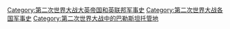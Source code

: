 [[Category:第二次世界大战大英帝国和英联邦军事史|Category:第二次世界大战大英帝国和英联邦军事史]]
[[Category:第二次世界大战各国军事史|Category:第二次世界大战各国军事史]]
[[Category:第二次世界大战中的巴勒斯坦托管地|Category:第二次世界大战中的巴勒斯坦托管地]]